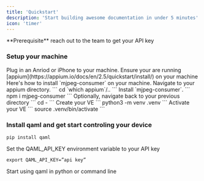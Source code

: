 ```yaml
---
title: 'Quickstart'
description: 'Start building awesome documentation in under 5 minutes'
icon: 'timer'
---
```

<Info>
  **Prerequisite** reach out to the team to get your API key
</Info>



### Setup your machine

<AccordionGroup>
  <Accordion icon="mobile" title="Plug in a phone">
    Plug in an Anriod or iPhone to your machine. 
  </Accordion>
  <Accordion icon="rectangle-terminal" title="Run Appium in your terminal">
    Ensure your are running [appium](https://appium.io/docs/en/2.5/quickstart/install/) on your machine
  </Accordion>
  <Accordion icon="rectangle-terminal" title="Ensure you have mjpeg-consumer on your machine">
    Here's how to install `mjpeg-consumer` on your machine. Navigate to your appium directory.
    ```
    cd `which appium`/..
    ```
    Install `mjpeg-consumer`.
    ```
    npm i mjpeg-consumer
    ```
    Optionally, navigate back to your previous directory
    ```
    cd -
    ```
  </Accordion>
  <Accordion icon="rectangle-terminal" title="Spin up your virtual environment">
    Create your VE 
    ```
    python3 -m venv .venv
    ```
    Activate your VE
    ```
    source .venv/bin/activate
    ```
  </Accordion>
</AccordionGroup>


### Install qaml and get start controling your device

```
pip install qaml
```

Set the QAML_API_KEY environment variable to your API key
```
export QAML_API_KEY=”api key”
```
Start using qaml in python or command line
